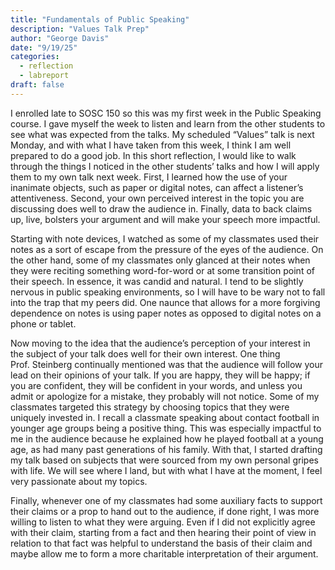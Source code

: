 ```yaml
---
title: "Fundamentals of Public Speaking"
description: "Values Talk Prep"
author: "George Davis"
date: "9/19/25"
categories:
  - reflection
  - labreport
draft: false
---
```


I enrolled late to SOSC 150 so this was my first week in the Public Speaking course. I gave myself the week to listen and learn from the other students to see what was expected from the talks. My scheduled “Values” talk is next Monday, and with what I have taken from this week, I think I am well prepared to do a good job. In this short reflection, I would like to walk through the things I noticed in the other students’ talks and how I will apply them to my own talk next week. First, I learned how the use of your inanimate objects, such as paper or digital notes, can affect a listener's attentiveness. Second, your own perceived interest in the topic you are discussing does well to draw the audience in. Finally, data to back claims up, live, bolsters your argument and will make your speech more impactful. 

Starting with note devices, I watched as some of my classmates used their notes as a sort of escape from the pressure of the eyes of the audience. On the other hand, some of my classmates only glanced at their notes when they were reciting something word-for-word or at some transition point of their speech. In essence, it was candid and natural. I tend to be slightly nervous in public speaking environments, so I will have to be wary not to fall into the trap that my peers did. One naunce that allows for a more forgiving dependence on notes is using paper notes as opposed to digital notes on a phone or tablet. 

Now moving to the idea that the audience's perception of your interest in the subject of your talk does well for their own interest. One thing Prof. Steinberg continually mentioned was that the audience will follow your lead on their opinions of your talk. If you are happy, they will be happy; if you are confident, they will be confident in your words, and unless you admit or apologize for a mistake, they probably will not notice. Some of my classmates targeted this strategy by choosing topics that they were uniquely invested in. I recall a classmate speaking about contact football in younger age groups being a positive thing. This was especially impactful to me in the audience because he explained how he played football at a young age, as had many past generations of his family. With that, I started drafting my talk based on subjects that were sourced from my own personal gripes with life. We will see where I land, but with what I have at the moment, I feel very passionate about my topics. 

Finally, whenever one of my classmates had some auxiliary facts to support their claims or a prop to hand out to the audience, if done right, I was more willing to listen to what they were arguing. Even if I did not explicitly agree with their claim, starting from a fact and then hearing their point of view in relation to that fact was helpful to understand the basis of their claim and maybe allow me to form a more charitable interpretation of their argument.
